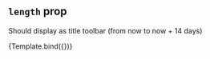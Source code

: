 

<Meta title="Core/Length prop" component={Calendar} />


## `length` prop

Should display as title toolbar (from now to now + 14 days)

<Canvas>
  <Story
    name="Length prop"
    args={{
      defaultView: 'agenda',
      events: demoEvents,
      length: 14,
    }}
    argTypes={{
      defaultView: { table: { disable: true } },
      events: { table: { disable: true } },
      length: {
        description:
          'Determines the end date from date prop in the agenda view date prop + length (in number of days) = end date',
        defaultValue: 30,
        table: {
          defaultValue: {
            summary: 30,
          },
        },
        control: { type: 'number', min: 1 },
      },
    }}
  >
    {Template.bind({})}
  </Story>
</Canvas>
